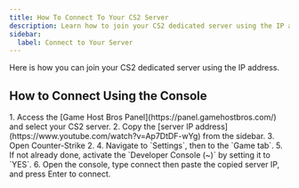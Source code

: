 ```yaml
---
title: How To Connect To Your CS2 Server
description: Learn how to join your CS2 dedicated server using the IP address.
sidebar:
  label: Connect to Your Server
---
```


Here is how you can join your CS2 dedicated server using the IP address.

<YouTube id="c4m_XmZyUv8" />

## How to Connect Using the Console
<Steps>
1. Access the [Game Host Bros Panel](https://panel.gamehostbros.com/) and select your CS2 server.
2. Copy the [server IP address](https://www.youtube.com/watch?v=Ap7DtDF-wYg) from the sidebar.
3. Open Counter-Strike 2.
4. Navigate to `Settings`, then to the `Game tab`.
5. If not already done, activate the `Developer Console (~)` by setting it to `YES`.
6. Open the console, type connect then paste the copied server IP, and press Enter to connect.
</Steps>
